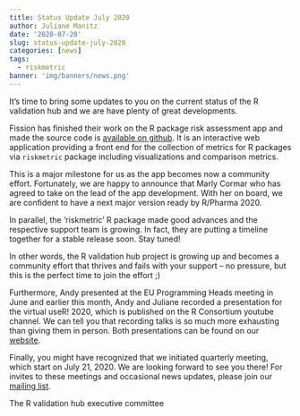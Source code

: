 ```yaml
---
title: Status Update July 2020
author: Juliane Manitz
date: '2020-07-20'
slug: status-update-july-2020
categories: [news]
tags:
  - riskmetric
banner: 'img/banners/news.png'
---
```


It’s time to bring some updates to you on the current status of the R validation hub and we are have plenty of great developments. 

Fission has finished their work on the R package risk assessment app and made the source code is [available on github](https:/github.com/pharmaR/risk_assessment). It is an interactive web application providing a front end for the collection of metrics for R packages via `riskmetric` package including visualizations and comparison metrics. 

This is a major milestone for us as the app becomes now a community effort. Fortunately, we are happy to announce that Marly Cormar who has agreed to take on the lead of the app development. With her on board, we are confident to have a next major version ready by R/Pharma 2020. 

In parallel, the ‘riskmetric’ R package made good advances and the respective support team is growing. In fact, they are putting a timeline together for a stable release soon. Stay tuned!

In other words, the R validation hub project is growing up and becomes a community effort that thrives and fails with your support – no pressure, but this is the perfect time to join the effort ;)

Furthermore, Andy presented at the EU Programming Heads meeting in June and earlier this month, Andy and Juliane recorded a presentation for the virtual useR! 2020, which is published on the R Consortium youtube channel. We can tell you that recording talks is so much more exhausting than giving them in person. Both presentations can be found on our [website](https:/www.pharmar.org/present/). 

Finally, you might have recognized that we initiated quarterly meeting, which start on July 21, 2020. We are looking forward to see you there! For invites to these meetings and occasional news updates, please join our [mailing list](https://lists.r-consortium.org/g/RConsortium-Validation-Hub). 

The R validation hub executive committee

